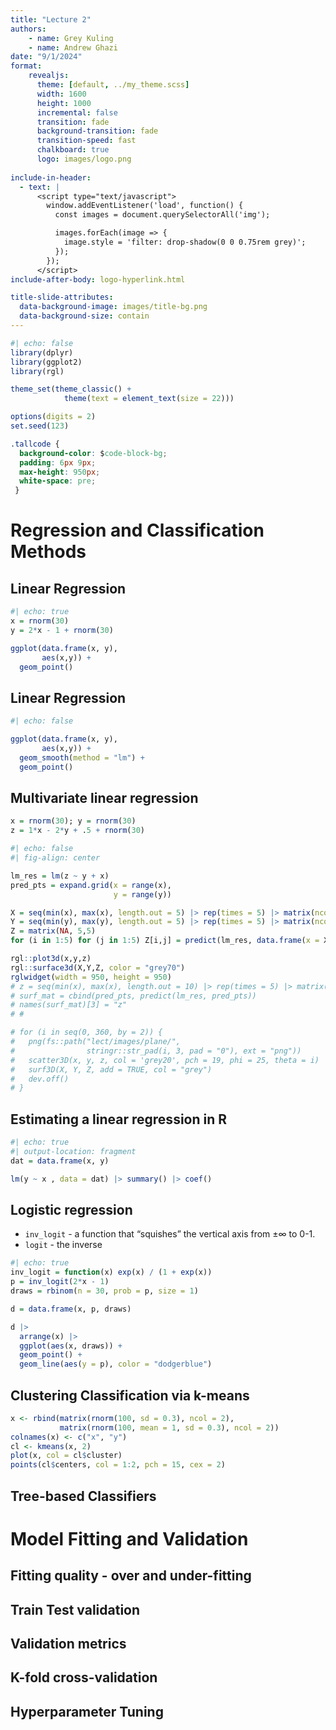 ```yaml
---
title: "Lecture 2"
authors:
    - name: Grey Kuling
    - name: Andrew Ghazi
date: "9/1/2024"
format: 
    revealjs:
      theme: [default, ../my_theme.scss]
      width: 1600
      height: 1000
      incremental: false
      transition: fade
      background-transition: fade
      transition-speed: fast
      chalkboard: true
      logo: images/logo.png
      
include-in-header:
  - text: |
      <script type="text/javascript">
        window.addEventListener('load', function() {
          const images = document.querySelectorAll('img');

          images.forEach(image => {
            image.style = 'filter: drop-shadow(0 0 0.75rem grey)';
          });
        });
      </script>
include-after-body: logo-hyperlink.html

title-slide-attributes: 
  data-background-image: images/title-bg.png
  data-background-size: contain
---
```


```r
#| echo: false
library(dplyr)
library(ggplot2)
library(rgl)

theme_set(theme_classic() + 
            theme(text = element_text(size = 22)))

options(digits = 2)
set.seed(123)
```

```css
.tallcode { 
  background-color: $code-block-bg; 
  padding: 6px 9px; 
  max-height: 950px; 
  white-space: pre; 
 } 
```

# Regression and Classification Methods


## Linear Regression 

<!-- Show a linear fit with a ribbon -->

```r
#| echo: true
x = rnorm(30)
y = 2*x - 1 + rnorm(30)
```

```r
ggplot(data.frame(x, y),
       aes(x,y)) + 
  geom_point()
```

## Linear Regression

```r
#| echo: false

ggplot(data.frame(x, y),
       aes(x,y)) +
  geom_smooth(method = "lm") + 
  geom_point()
```

## Multivariate linear regression

```r
x = rnorm(30); y = rnorm(30)
z = 1*x - 2*y + .5 + rnorm(30)
```

```r
#| echo: false
#| fig-align: center

lm_res = lm(z ~ y + x)
pred_pts = expand.grid(x = range(x), 
                       y = range(y))

X = seq(min(x), max(x), length.out = 5) |> rep(times = 5) |> matrix(ncol = 5)
Y = seq(min(y), max(y), length.out = 5) |> rep(times = 5) |> matrix(ncol = 5) |> t()
Z = matrix(NA, 5,5)
for (i in 1:5) for (j in 1:5) Z[i,j] = predict(lm_res, data.frame(x = X[i,j], y = Y[i,j]))

rgl::plot3d(x,y,z)
rgl::surface3d(X,Y,Z, color = "grey70")
rglwidget(width = 950, height = 950)
# z = seq(min(x), max(x), length.out = 10) |> rep(times = 5) |> matrix(ncol = 5)
# surf_mat = cbind(pred_pts, predict(lm_res, pred_pts))
# names(surf_mat)[3] = "z"
# #

# for (i in seq(0, 360, by = 2)) {
#   png(fs::path("lect/images/plane/",
#                stringr::str_pad(i, 3, pad = "0"), ext = "png"))
#   scatter3D(x, y, z, col = 'grey20', pch = 19, phi = 25, theta = i)
#   surf3D(X, Y, Z, add = TRUE, col = "grey")
#   dev.off()
# }

```



## Estimating a linear regression in R

```r
#| echo: true
#| output-location: fragment
dat = data.frame(x, y)

lm(y ~ x , data = dat) |> summary() |> coef()
```

## Logistic regression

* `inv_logit` - a function that "squishes" the vertical axis from ±∞ to 0-1.
* `logit` - the inverse

```r
#| echo: true
inv_logit = function(x) exp(x) / (1 + exp(x))
p = inv_logit(2*x - 1)
draws = rbinom(n = 30, prob = p, size = 1)
```

```r
d = data.frame(x, p, draws)

d |> 
  arrange(x) |> 
  ggplot(aes(x, draws)) + 
  geom_point() + 
  geom_line(aes(y = p), color = "dodgerblue")
```


## Clustering Classification via k-means


```r
x <- rbind(matrix(rnorm(100, sd = 0.3), ncol = 2),
           matrix(rnorm(100, mean = 1, sd = 0.3), ncol = 2))
colnames(x) <- c("x", "y")
cl <- kmeans(x, 2)
plot(x, col = cl$cluster)
points(cl$centers, col = 1:2, pch = 15, cex = 2)
```


## Tree-based Classifiers 



# Model Fitting and Validation



## Fitting quality - over and under-fitting 



## Train Test validation 



## Validation metrics 



## K-fold cross-validation 



## Hyperparameter Tuning 





